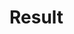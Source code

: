 # Result

<!-- Large differences existed among genotypes in total biomass dry weight (kgDW.m2) of well-watered (WW) plants at the end of the experiment (Figure 1a). Water deficit (WD) treatment had a significant effect (P < 0.001) with an average reduction of around 29% in comparison with the well-watered treatment (Figure 1a). CIP398190.89 was the only genotype with a 5% increase in biomass, and CIP398208.219 was the most affected by WD (~44% reduction in comparison with WW). In terms of productivity, WD decreased tuber yield (kgDW.m2) across genotypes by an average of 39% (P < 0.01), however, CIP398190.89 increased its productivity by 5%, while others like CIP398203.5 and CIP398203.244 presented up to 56% and 48% reduced tuber production (Figure 2a). CIP398190.89 had greater tuber dry weight (g) in WD compared to its yield in WW treatment, with a TDWS of 104.09%, indicating drought tolerance (Figure 1a). Most genotypes had similar performance under drought, such as UNICA (CIP392797.22) with 75.76% and CIP398208.33 with 71.9% TDWS. The genotypes CIP398203.244, CIP398208.219, and CIP398201.510 were among the most sensitive genotypes at 31.56, 46.75 and 48.88% respectively (Figure 1a).  -->

<!-- Differences among genotypes (p<0.001) and treatments (p<0.01) were found for harvest index (HI) (Figure 2b). Dry matter partitioning in CIP3977077.16 and CIP398190.89 under WD as shown by HI were not significantly different from that of the WW treatment. A strong negative correlation among root length and HI was found in both treatments (r= -0.73) -->
<!-- The specific leaf area (SLA) reduction was 48% under WD compared to WW (Figure 2c). CIP398190.89 together with CIP398203.5 were among the clones with lowest reduction (24 and 21% respectively), while CIP398208.219, CIP398098.119, and CIP398208.704 were among the clones with highest SLA reduction (53, 65, and 64% respectively). -->

<!-- There were significant (p<0.05) differences between genotypes for maximum rooting depth and stolon mass, but only stolon mass behaved differently under water deficit treatment (Figure 3).  -->

<!-- SPAD units taken over the course of plant development (29, 59, 76, and 83 DAP) showed that at 29 DAP all plants were at the same stress level as no treatment difference was found (Supplementary Table 1). By the end of the experiment, difference between treatment (T), genotypes (G), and G*T were found and the values were lower than at 29 DAP. WD values for all the genotypes were higher than the ones at WW conditions. The genotypes CIP398190.89 and CIP720088 had the lowest differences among treatments for SPAD at 83 DAP (2.06 and 0.30%, respectively), while CIP398203.244 and CIP398208.33 had the largest (14.48 and 17.54%, respectively) (Supplementary Table 1). -->

<!-- Leaf relative water content (RWC) significantly (p < 0.01) decreased in response to WD in all the genotypes (Supplementary Table 1). The values ranged between 64.96% and 50.09% for CIP720088 and CIP398201.510, respectively. Differences in osmotic potential (OP) among genotypes and treatments were also significant (P < .001) (Supplementary Table 1). -->

<!-- Water use efficiency (WUE) was generally higher in WD than WW plants (Figure 4a). Under WD treatment, CIP397077.16, CIP398208.620 and CIP398190.89 showed the highest efficiency (13.06, 12.03, and 11.59 g.L-1, respectively), while the lowest efficiencies (8.50 and 9.24 g.L-1) were presented by CIP398180.612 and CIP398203.5, respectively. CIP398208.620) (10.80 g.L-1 for WW and 12.03 g.L-1 for WD) and CIP398180.612 (8.36 g.L-1 for WW and 8.50 g.L-1) maintained similar WUE (higher or lower) in both treatments (Figure 3a). Tubers used a great portion of the water uptake (Figure 4b), at least for the tolerant genotypes (CIP398190.89, CIP397077.16, and UNICA), in which tubers either from WW or WD are alike (Sup.Fig.1). On the other hand, the sensitive genotype CIP398203.244 produced more leaves and stems rather than tubers.  -->

<!-- The values of total biomass (kgDW.m-2) and total transpiration (L) were strongly and positively correlated across (r= 0.92, P < .0001) all genotypes and per treatment (Fig.5a). WUE was also correlated with both total biomass and tuber yield (r = 0 .55, p < .05; and r = 0.78, p < 0.001 respectively) (Figure 5b and Supplemental Table 1). The efficiency of use of transpired water was 34.9% higher in CIP397077.16, compared to CIP398180.612. Genotypic variability was also noted in terms of TDWS and HI and three clear groups (tolerant, medium, sensitive) can be distinguished based on TDWS and HI. CIP397077.16, UNICA, CIP398208.620, and Achirana-INTA were ranked as tolerant while CIP398203.244 was rated as sensitive (Figure 5c). The leaf (r = 0.79), stem (r = 0.69), and tuber biomass (r = 0.56) were also positively correlated with transpiration. Almost all characteristics evaluated showed significant differences between treatments (Supplementary Table 2). Only SPAD29, before the start of the drought treatment, and root length did not show significant differences.  -->

